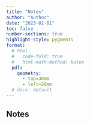 ```yaml
---
title: "Notes"
author: "Author"
date: "2023-01-01"
toc: false
number-sections: true
highlight-style: pygments
format:
  # html:
  #   code-fold: true
  #   html-math-method: katex
  pdf:
    geometry:
      - top=30mm
      - left=20mm
  # docx: default
---
```


## Notes


